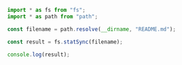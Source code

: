 

```typescript
import * as fs from "fs";
import * as path from "path";

const filename = path.resolve(__dirname, "README.md");

const result = fs.statSync(filename);

console.log(result);
```
